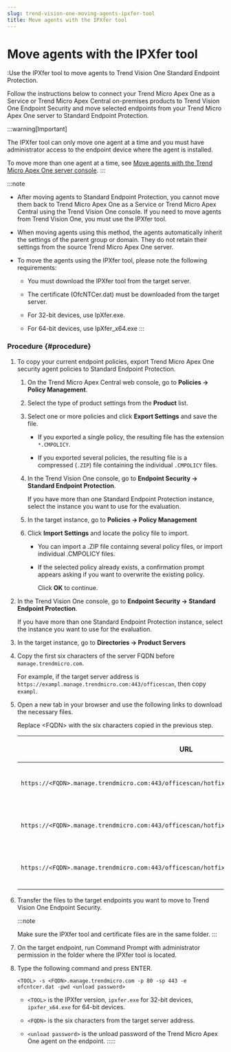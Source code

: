 ```yaml
---
slug: trend-vision-one-moving-agents-ipxfer-tool
title: Move agents with the IPXfer tool
---
```

# Move agents with the IPXfer tool

:Use the IPXfer tool to move agents to Trend Vision One Standard Endpoint Protection.

Follow the instructions below to connect your Trend Micro Apex One as a Service or Trend Micro Apex Central on-premises products to Trend Vision One Endpoint Security and move selected endpoints from your Trend Micro Apex One server to Standard Endpoint Protection.

:::warning[Important]

The IPXfer tool can only move one agent at a time and you must have administrator access to the endpoint device where the agent is installed.

To move more than one agent at a time, see [Move agents with the Trend Micro Apex One server console](move-apex-one-console.mdx).
:::

:::note

- After moving agents to Standard Endpoint Protection, you cannot move them back to Trend Micro Apex One as a Service or Trend Micro Apex Central using the Trend Vision One console. If you need to move agents from Trend Vision One, you must use the IPXfer tool.

- When moving agents using this method, the agents automatically inherit the settings of the parent group or domain. They do not retain their settings from the source Trend Micro Apex One server.

- To move the agents using the IPXfer tool, please note the following requirements:

  - You must download the IPXfer tool from the target server.

  - The certificate (OfcNTCer.dat) must be downloaded from the target server.

  - For 32-bit devices, use IpXfer.exe.

  - For 64-bit devices, use IpXfer_x64.exe
:::

### Procedure {#procedure}

1.  To copy your current endpoint policies, export Trend Micro Apex One security agent policies to Standard Endpoint Protection.

    1.  On the Trend Micro Apex Central web console, go to **Policies → Policy Management**.

    2.  Select the type of product settings from the **Product** list.

    3.  Select one or more policies and click **Export Settings** and save the file.

        - If you exported a single policy, the resulting file has the extension `*.CMPOLICY`.

        - If you exported several policies, the resulting file is a compressed (`.ZIP`) file containing the individual `.CMPOLICY` files.

    4.  In the Trend Vision One console, go to **Endpoint Security → Standard Endpoint Protection**.

        If you have more than one Standard Endpoint Protection instance, select the instance you want to use for the evaluation.

    5.  In the target instance, go to **Policies → Policy Management**

    6.  Click **Import Settings** and locate the policy file to import.

        - You can import a .ZIP file containng several policy files, or import individual .CMPOLICY files.

        - If the selected policy already exists, a confirmation prompt appears asking if you want to overwrite the existing policy.

          Click **OK** to continue.

2.  In the Trend Vision One console, go to **Endpoint Security → Standard Endpoint Protection**.

    If you have more than one Standard Endpoint Protection instance, select the instance you want to use for the evaluation.

3.  In the target instance, go to **Directories → Product Servers**

4.  Copy the first six characters of the server FQDN before `manage.trendmicro.com`.

    For example, if the target server address is `https://exampl.manage.trendmicro.com:443/officescan`, then copy `exampl`.

5.  Open a new tab in your browser and use the following links to download the necessary files.

    Replace \<FQDN\> with the six characters copied in the previous step.

    <table>
    <colgroup>
    <col style="width: 67%" />
    <col style="width: 33%" />
    </colgroup>
    <thead>
    <tr>
    <th><p>URL</p></th>
    <th><p>Description</p></th>
    </tr>
    </thead>
    <tbody>
    <tr>
    <td><p><code>https://&lt;FQDN&gt;.manage.trendmicro.com:443/officescan/hotfix_pccnt/Common/OfcNTCer.dat</code></p></td>
    <td><p>Target server certificate</p></td>
    </tr>
    <tr>
    <td><p><code>https://&lt;FQDN&gt;.manage.trendmicro.com:443/officescan/hotfix_admin/utility/ipxfer/ipxfer.exe</code></p></td>
    <td><p>IpXfer tool for 32-bit devices</p></td>
    </tr>
    <tr>
    <td><p><code>https://&lt;FQDN&gt;.manage.trendmicro.com:443/officescan/hotfix_admin/utility/ipxfer/ipxfer_x64.exe</code></p></td>
    <td><p>IpXfer tool for 64-bit devices</p></td>
    </tr>
    </tbody>
    </table>

6.  Transfer the files to the target endpoints you want to move to Trend Vision One Endpoint Security.

    :::note

    Make sure the IPXfer tool and certificate files are in the same folder.
    :::

7.  On the target endpoint, run Command Prompt with administrator permission in the folder where the IPXfer tool is located.

8.  Type the following command and press ENTER.

    `<TOOL> -s <FQDN>.manage.trendmicro.com -p 80 -sp 443 -e ofcntcer.dat -pwd <unload password>`

    - `<TOOL>` is the IPXfer version, `ipxfer.exe` for 32-bit devices, `ipxfer_x64.exe` for 64-bit devices.

    - `<FQDN>` is the six characters from the target server address.

    - `<unload password>` is the unload password of the Trend Micro Apex One agent on the endpoint.
:::::
